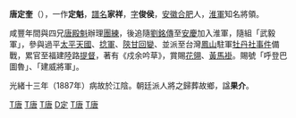 '''唐定奎'''（{{bd|1833年||1889年|2月20日}}），一作'''定魁'''，[[譜名|譜名]]'''家祥'''，[[表字|字]]'''俊侯'''，[[安徽|安徽]][[合肥|合肥]]人，[[淮軍|淮軍]]知名將領。

咸豐年間與四兄[[唐殿魁|唐殿魁]]辦理[[團練|團練]]，後追隨[[劉銘傳|劉銘傳]]至[[安慶|安慶]]加入淮軍，隨組「武毅軍」，參與過平[[太平天國|太平天國]]、[[捻軍|捻軍]]、[[陝甘回變|陝甘回變]]、並派至台灣[[鳳山縣_(臺灣)|鳳山]]駐軍[[牡丹社事件|牡丹社事件]]備戰，累官至福建陸路[[提督|提督]]，著有《戍余吟草》，賞賜[[花翎|花翎]]、[[黃馬褂|黃馬褂]]。賜號「呼登巴圖魯」、「建威將軍」。

光緒十三年（1887年）病故於江陰。朝廷派人將之歸葬故鄉，諡'''果介'''。


[[Category:淮軍人物|T唐]]
[[Category:1833年出生|T唐]]
[[Category:1889年逝世|T唐]]
[[Category:唐姓|D定]]
[[Category:合肥人|T唐]]
[[Category:清朝福建陸路提督|T唐]]